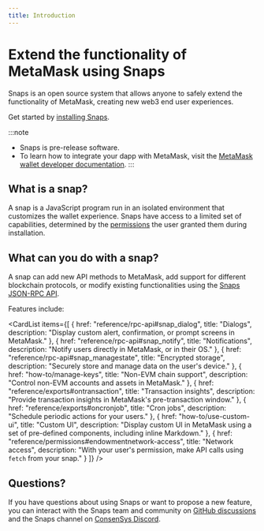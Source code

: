 ```yaml
---
title: Introduction
---
```



# Extend the functionality of MetaMask using Snaps

Snaps is an open source system that allows anyone to safely extend the functionality of MetaMask,
creating new web3 end user experiences.

Get started by [installing Snaps](get-started/install-snaps.md).

:::note
- Snaps is pre-release software.
- To learn how to integrate your dapp with MetaMask, visit the
  [MetaMask wallet developer documentation](../wallet).
:::

## What is a snap?

A snap is a JavaScript program run in an isolated environment that customizes the wallet experience.
Snaps have access to a limited set of capabilities, determined by the
[permissions](how-to/request-permissions.md) the user granted them during installation.

## What can you do with a snap?

A snap can add new API methods to MetaMask, add support for different blockchain protocols, or
modify existing functionalities using the [Snaps JSON-RPC API](reference/rpc-api.md).

Features include:

<CardList
  items={[
    {
      href: "reference/rpc-api#snap_dialog",
      title: "Dialogs",
      description: "Display custom alert, confirmation, or prompt screens in MetaMask."
    },
    {
      href: "reference/rpc-api#snap_notify",
      title: "Notifications",
      description: "Notify users directly in MetaMask, or in their OS."
    },
    {
      href: "reference/rpc-api#snap_managestate",
      title: "Encrypted storage",
      description: "Securely store and manage data on the user's device."
    },
    {
      href: "how-to/manage-keys",
      title: "Non-EVM chain support",
      description: "Control non-EVM accounts and assets in MetaMask."
    },
    {
      href: "reference/exports#ontransaction",
      title: "Transaction insights",
      description: "Provide transaction insights in MetaMask's pre-transaction window."
    },
    {
      href: "reference/exports#oncronjob",
      title: "Cron jobs",
      description: "Schedule periodic actions for your users."
    },
    {
      href: "how-to/use-custom-ui",
      title: "Custom UI",
      description: "Display custom UI in MetaMask using a set of pre-defined components, including inline Markdown."
    },
    {
      href: "reference/permissions#endowmentnetwork-access",
      title: "Network access",
      description: "With your user's permission, make API calls using `fetch` from your snap."
    }
  ]}
/>

## Questions?

If you have questions about using Snaps or want to propose a new feature, you can interact with the
Snaps team and community on [GitHub discussions](https://github.com/MetaMask/snaps-monorepo/discussions)
and the Snaps channel on [ConsenSys Discord](https://discord.gg/consensys).
